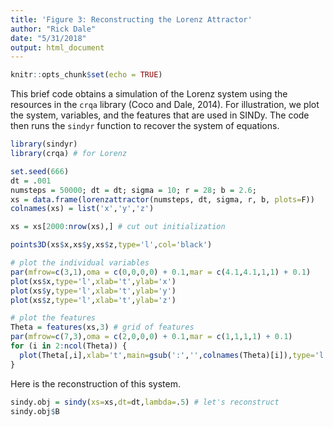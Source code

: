 ```yaml
---
title: 'Figure 3: Reconstructing the Lorenz Attractor'
author: "Rick Dale"
date: "5/31/2018"
output: html_document
---
```


```r
knitr::opts_chunk$set(echo = TRUE)
```

This brief code obtains a simulation of the Lorenz system using the resources in the `crqa` library (Coco and Dale, 2014). For illustration, we plot the system, variables, and the features that are used in SINDy. The code then runs the `sindyr` function to recover the system of equations.

```r

library(sindyr)
library(crqa) # for Lorenz

set.seed(666)
dt = .001
numsteps = 50000; dt = dt; sigma = 10; r = 28; b = 2.6;
xs = data.frame(lorenzattractor(numsteps, dt, sigma, r, b, plots=F))
colnames(xs) = list('x','y','z')

xs = xs[2000:nrow(xs),] # cut out initialization

points3D(xs$x,xs$y,xs$z,type='l',col='black')

# plot the individual variables
par(mfrow=c(3,1),oma = c(0,0,0,0) + 0.1,mar = c(4.1,4.1,1,1) + 0.1)
plot(xs$x,type='l',xlab='t',ylab='x')
plot(xs$y,type='l',xlab='t',ylab='y')
plot(xs$z,type='l',xlab='t',ylab='z')

# plot the features
Theta = features(xs,3) # grid of features
par(mfrow=c(7,3),oma = c(2,0,0,0) + 0.1,mar = c(1,1,1,1) + 0.1)
for (i in 2:ncol(Theta)) {
  plot(Theta[,i],xlab='t',main=gsub(':','',colnames(Theta)[i]),type='l',xaxt='n',yaxt='n')
}
```

Here is the reconstruction of this system.

```r

sindy.obj = sindy(xs=xs,dt=dt,lambda=.5) # let's reconstruct
sindy.obj$B

```





